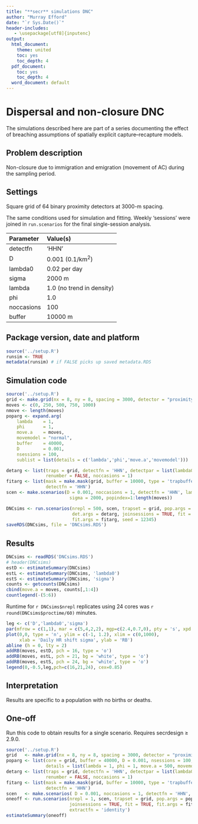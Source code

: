 ```yaml
---
title: "**secr** simulations DNC"
author: "Murray Efford"
date: "`r Sys.Date()`"
header-includes:
   - \usepackage[utf8]{inputenc}
output:
  html_document:
    theme: united
    toc: yes
    toc_depth: 4
  pdf_document:
    toc: yes
    toc_depth: 4
  word_document: default
---
```


# Dispersal and non-closure DNC

The simulations described here are part of a series documenting the effect of 
breaching assumptions of spatially explicit capture--recapture models.

## Problem description

Non-closure due to immigration and emigration (movement of AC) during the sampling period.

## Settings

Square grid of 64 binary proximity detectors at 3000-m spacing.  

The same conditions used for simulation and fitting. 
Weekly 'sessions' were joined in `run.scenarios` for the final single-session analysis.

| Parameter | Value(s) |
|:-----|:-----------------------|
| detectfn | 'HHN' |
| D        | 0.001 (0.1/km^2^) |
| lambda0  | 0.02 per day |
| sigma    | 2000 m |
| lambda   | 1.0 (no trend in density) |
| phi      | 1.0 |
| noccasions | 100 |
| buffer   | 10000 m |

## Package version, date and platform

```r
source('../setup.R')
runsim <- TRUE
metadata(runsim) # if FALSE picks up saved metadata.RDS
```

## Simulation code

```r
source('../setup.R')
grid <- make.grid(nx = 8, ny = 8, spacing = 3000, detector = "proximity")
moves <- c(0, 250, 500, 750, 1000)
nmove <- length(moves)
poparg <- expand.arg(
    lambda    = 1, 
    phi       = 1, 
    move.a    = moves, 
    movemodel = "normal", 
    buffer    = 40000, 
    D         = 0.001, 
    nsessions = 100,
    sublist = list(details = c('lambda','phi','move.a','movemodel')))

detarg <- list(traps = grid, detectfn = 'HHN', detectpar = list(lambda0 = 0.02, sigma = 2000),
               renumber = FALSE, noccasions = 1)
fitarg <- list(mask = make.mask(grid, buffer = 10000, type = 'trapbuffer'), 
               detectfn = 'HHN')
scen <- make.scenarios(D = 0.001, noccasions = 1, detectfn = 'HHN', lambda0 = 0.02, 
                        sigma = 2000, popindex=1:length(moves))
```

```r
DNCsims <- run.scenarios(nrepl = 500, scen, trapset = grid, pop.args = popargs, 
                         det.args = detarg, joinsessions = TRUE, fit = TRUE, 
                         fit.args = fitarg, seed = 12345)
saveRDS(DNCsims, file = 'DNCsims.RDS')
```

## Results

```r
DNCsims <- readRDS('DNCsims.RDS')
# header(DNCsims)
estD <- estimateSummary(DNCsims)
estL <- estimateSummary(DNCsims, 'lambda0')
estS <- estimateSummary(DNCsims, 'sigma')
counts <- getcounts(DNCsims)
cbind(move.a = moves, counts[,1:4])
countlegend(-(5:6))
```

Runtime for `r DNCsims$nrepl` replicates using 24 cores was `r round(DNCsims$proctime/60)` minutes.

```r
leg <- c('D','lambda0','sigma')
par(mfrow = c(1,1), mar = c(5,4,2,2), mgp=c(2.4,0.7,0), pty = 's', xpd = FALSE)
plot(0,0, type = 'n', ylim = c(-1, 1.2), xlim = c(0,1000), 
     xlab = 'Daily HR shift sigma', ylab = 'RB')
abline (h = 0, lty = 2)
addRB(moves, estD, pch = 16, type = 'o')
addRB(moves, estL, pch = 21, bg = 'white', type = 'o')
addRB(moves, estS, pch = 24, bg = 'white', type = 'o')
legend(0,-0.5,leg,pch=c(16,21,24), cex=0.85)
```

## Interpretation

Results are specific to a population with no births or deaths.

## One-off

Run this code to obtain results for a single scenario. Requires secrdesign $\ge$ 2.9.0.
```r
source('../setup.R')
grid   <- make.grid(nx = 8, ny = 8, spacing = 3000, detector = "proximity")
poparg <- list(core = grid, buffer = 40000, D = 0.001, nsessions = 100, 
               details = list(lambda = 1, phi = 1, move.a = 500, movemodel = 'normal'))
detarg <- list(traps = grid, detectfn = 'HHN', detectpar = list(lambda0 = 0.02, sigma = 2000),
               renumber = FALSE, noccasions = 1)
fitarg <- list(mask = make.mask(grid, buffer = 10000, type = 'trapbuffer'), 
               detectfn = 'HHN')
scen   <- make.scenarios( D = 0.001, noccasions = 1, detectfn = 'HHN', lambda0 = 0.02, sigma = 2000)
oneoff <- run.scenarios(nrepl = 1, scen, trapset = grid, pop.args = poparg, det.args = detarg, 
                        joinsessions = TRUE, fit = TRUE, fit.args = fitarg, seed = 12345,
                        extractfn = 'identity')
estimateSummary(oneoff)
```

